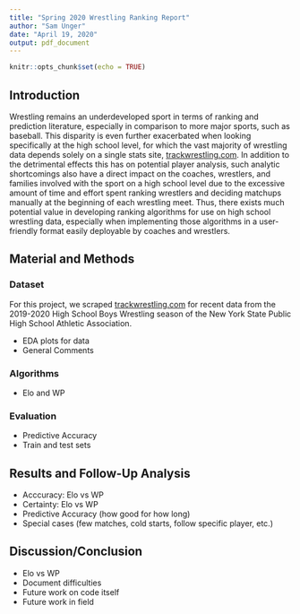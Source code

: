 ```yaml
---
title: "Spring 2020 Wrestling Ranking Report"
author: "Sam Unger"
date: "April 19, 2020"
output: pdf_document
---
```


```r
knitr::opts_chunk$set(echo = TRUE)
```


## Introduction

Wrestling remains an underdeveloped sport in terms of ranking and prediction literature, especially in comparison to more major sports, such as baseball. This disparity is even further exacerbated when looking specifically at the high school level, for which the vast majority of wrestling data depends solely on a single stats site, [trackwrestling.com](). In addition to the detrimental effects this has on potential player analysis, such analytic shortcomings also have a direct impact on the coaches, wrestlers, and families involved with the sport on a high school level due to the excessive amount of time and effort spent ranking wrestlers and deciding matchups manually at the beginning of each wrestling meet. Thus, there exists much potential value in developing ranking algorithms for use on high school wrestling data, especially when implementing those algorithms in a user-friendly format easily deployable by coaches and wrestlers. 

## Material and Methods

### Dataset

For this project, we scraped [trackwrestling.com]() for recent data from the 2019-2020 High School Boys Wrestling season of the New York State Public High School Athletic Association. 

- EDA plots for data
- General Comments

### Algorithms

- Elo and WP

### Evaluation

- Predictive Accuracy
- Train and test sets

## Results and Follow-Up Analysis

- Acccuracy: Elo vs WP
- Certainty: Elo vs WP
- Predictive Accuracy (how good for how long)
- Special cases (few matches, cold starts, follow specific player, etc.)

## Discussion/Conclusion

- Elo vs WP
- Document difficulties
- Future work on code itself
- Future work in field
